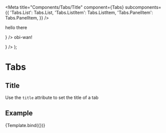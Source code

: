 

<Meta
  title="Components/Tabs/Title"
  component={Tabs}
  subcomponents={{
    'Tabs.List': Tabs.List,
    'Tabs.ListItem': Tabs.ListItem,
    'Tabs.PanelItem': Tabs.PanelItem,
  }}
/>

  <Tabs id="unique">
    <Tabs.Panel id="hi" {...args} children={<p>hello there</p>} />
    <Tabs.Panel id="hello" title="tab two" children={<p>obi-wan!</p>} />
  </Tabs>
);

# Tabs

## Title

Use the `title` attribute to set the title of a tab

## Example

<Canvas>
  <Story name="Title" args={{ title: 'custom title' }}>
    {Template.bind({})}
  </Story>
</Canvas>
